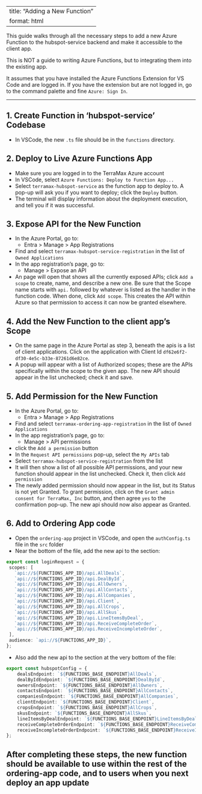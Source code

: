 <!-- To regenerate the Markdown version of this file, enter in the terminal:
    quarto render docs/how-to/add-new-function.qmd 
-->

---
title: "Adding a New Function"
format: html
---

This guide walks through all the necessary steps to add a new Azure Function to the hubspot-service backend and make it accessible to the client app.

This is NOT a guide to writing Azure Functions, but to integrating them into the existing app.

It assumes that you have installed the Azure Functions Extension for VS Code and are logged in.  If you have the extension but are not logged in, go to the command palette and fine `Azure: Sign In`.


---

## 1. Create Function in 'hubspot-service' Codebase

- In VSCode, the new `.ts` file should be in the `functions` directory.

## 2. Deploy to Live Azure Functions App

- Make sure you are logged in to the TerraMax Azure account
- In VSCode, select `Azure Functions: Deploy to Function App...`
- Select `terramax-hubspot-service` as the function app to deploy to.  A pop-up will ask you if you want to deploy; click the `Deploy` button.
- The terminal will display information about the deployment execution, and tell you if it was successful.

## 3. Expose API for the New Function

- In the Azure Portal, go to:
    - Entra > Manage > App Registrations
- Find and select `terramax-hubspot-service-registration` in the list of `Owned Applications`
- In the app registration's page, go to:
    - Manage > Expose an API
- An page will open that shows all the currently exposed APIs; click `Add a scope` to create, name, and describe a new one.  Be sure that the Scope name starts with `api.` followed by whatever is listed as the handler in the function code.  When done, click `Add scope`.  This creates the API within Azure so that permission to access it can now be granted elsewhere.

## 4. Add the New Function to the client app's Scope

- On the same page in the Azure Portal as step 3, beneath the apis is a list of client applications.  Click on the application with Client Id `df62e6f2-df30-4e5c-b33e-87261d6e82ce`.
- A popup will appear with a list of Authorized scopes; these are the APIs specifically within the scope to the given app.  The new API should appear in the list unchecked; check it and save.

## 5. Add Permission for the New Function 

- In the Azure Portal, go to:
    - Entra > Manage > App Registrations
- Find and select `terramax-ordering-app-registration` in the list of `Owned Applications`
- In the app registration's page, go to:
    - Manage > API permissions
- click the `Add a permission` button
- In the `Request API permissions` pop-up, select the `My APIs` tab
- Select `terramax-hubspot-service-registration` from the list
- It will then show a list of all possible API permissions, and your new function should appear in the list unchecked.  Check it, then click `Add permission`
- The newly added permission should now appear in the list, but its Status is not yet Granted.  To grant permission, click on the `Grant admin consent for TerraMax, Inc` button, and then agree `yes` to the confirmation pop-up.  The new api should now also appear as Granted.

## 6. Add to Ordering App code

- Open the `ordering-app` project in VSCode, and open the `authConfig.ts` file in the `src` folder 
- Near the bottom of the file, add the new api to the section:
 ```ts
export const loginRequest = {
  scopes: [
    `api://${FUNCTIONS_APP_ID}/api.AllDeals`,
    `api://${FUNCTIONS_APP_ID}/api.DealById`,
    `api://${FUNCTIONS_APP_ID}/api.AllOwners`,
    `api://${FUNCTIONS_APP_ID}/api.AllContacts`,
    `api://${FUNCTIONS_APP_ID}/api.AllCompanies`,
    `api://${FUNCTIONS_APP_ID}/api.Client`,
    `api://${FUNCTIONS_APP_ID}/api.AllCrops`,
    `api://${FUNCTIONS_APP_ID}/api.AllSkus`,
    `api://${FUNCTIONS_APP_ID}/api.LineItemsByDeal`,
    `api://${FUNCTIONS_APP_ID}/api.ReceiveCompleteOrder`,
    `api://${FUNCTIONS_APP_ID}/api.ReceiveIncompleteOrder`,
  ],
  audience: `api://${FUNCTIONS_APP_ID}`,
};
```
- Also add the new api to the section at the very bottom of the file:
```ts
export const hubspotConfig = {
    dealsEndpoint: `${FUNCTIONS_BASE_ENDPOINT}AllDeals`,
    dealByIdEndpoint: `${FUNCTIONS_BASE_ENDPOINT}DealById`,
    ownersEndpoint: `${FUNCTIONS_BASE_ENDPOINT}AllOwners`,
    contactsEndpoint: `${FUNCTIONS_BASE_ENDPOINT}AllContacts`,
    companiesEndpoint: `${FUNCTIONS_BASE_ENDPOINT}AllCompanies`,
    clientEndpoint: `${FUNCTIONS_BASE_ENDPOINT}Client`,
    cropsEndpoint: `${FUNCTIONS_BASE_ENDPOINT}AllCrops`,
    skusEndpoint: `${FUNCTIONS_BASE_ENDPOINT}AllSkus`,
    lineItemsByDealEndpoint: `${FUNCTIONS_BASE_ENDPOINT}LineItemsByDeal`,
    receiveCompleteOrderEndpoint: `${FUNCTIONS_BASE_ENDPOINT}ReceiveCompleteOrder`,
    receiveIncompleteOrderEndpoint: `${FUNCTIONS_BASE_ENDPOINT}ReceiveIncompleteOrder`,
};
```

## After completing these steps, the new function should be available to use within the rest of the ordering-app code, and to users when you next deploy an app update